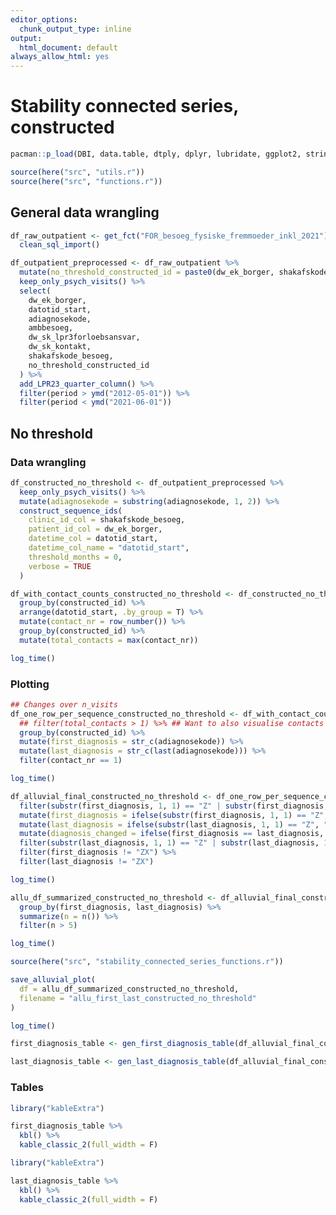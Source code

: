```yaml
---
editor_options:
  chunk_output_type: inline
output:
  html_document: default
always_allow_html: yes
---
```

# Stability connected series, constructed

```r
pacman::p_load(DBI, data.table, dtply, dplyr, lubridate, ggplot2, stringr, tidyr, ggalluvial, here)

source(here("src", "utils.r"))
source(here("src", "functions.r"))
```

## General data wrangling
```r
df_raw_outpatient <- get_fct("FOR_besoeg_fysiske_fremmoeder_inkl_2021") %>%
  clean_sql_import()

df_outpatient_preprocessed <- df_raw_outpatient %>%
  mutate(no_threshold_constructed_id = paste0(dw_ek_borger, shakafskode_besoeg)) %>%
  keep_only_psych_visits() %>%
  select(
    dw_ek_borger,
    datotid_start,
    adiagnosekode,
    ambbesoeg,
    dw_sk_lpr3forloebsansvar,
    dw_sk_kontakt,
    shakafskode_besoeg,
    no_threshold_constructed_id
  ) %>%
  add_LPR23_quarter_column() %>%
  filter(period > ymd("2012-05-01")) %>% 
  filter(period < ymd("2021-06-01"))
```

## No threshold
### Data wrangling
```r
df_constructed_no_threshold <- df_outpatient_preprocessed %>%
  keep_only_psych_visits() %>%
  mutate(adiagnosekode = substring(adiagnosekode, 1, 2)) %>%
  construct_sequence_ids(
    clinic_id_col = shakafskode_besoeg,
    patient_id_col = dw_ek_borger,
    datetime_col = datotid_start,
    datetime_col_name = "datotid_start",
    threshold_months = 0,
    verbose = TRUE
  )
```

```r
df_with_contact_counts_constructed_no_threshold <- df_constructed_no_threshold %>%
  group_by(constructed_id) %>%
  arrange(datotid_start, .by_group = T) %>%
  mutate(contact_nr = row_number()) %>%
  group_by(constructed_id) %>%
  mutate(total_contacts = max(contact_nr))

log_time()
```

### Plotting
```r
## Changes over n_visits
df_one_row_per_sequence_constructed_no_threshold <- df_with_contact_counts_constructed_no_threshold %>%
  ## filter(total_contacts > 1) %>% ## Want to also visualise contacts that aren't part of a connected series
  group_by(constructed_id) %>%
  mutate(first_diagnosis = str_c(adiagnosekode)) %>%
  mutate(last_diagnosis = str_c(last(adiagnosekode))) %>%
  filter(contact_nr == 1)

log_time()
```


```r
df_alluvial_final_constructed_no_threshold <- df_one_row_per_sequence_constructed_no_threshold %>%
  filter(substr(first_diagnosis, 1, 1) == "Z" | substr(first_diagnosis, 1, 1) == "F") %>%
  mutate(first_diagnosis = ifelse(substr(first_diagnosis, 1, 1) == "Z", "ZX", first_diagnosis)) %>%
  mutate(last_diagnosis = ifelse(substr(last_diagnosis, 1, 1) == "Z", "ZX", last_diagnosis)) %>%
  mutate(diagnosis_changed = ifelse(first_diagnosis == last_diagnosis, 0, 1)) %>%
  filter(substr(last_diagnosis, 1, 1) == "Z" | substr(last_diagnosis, 1, 1) == "F") %>%
  filter(first_diagnosis != "ZX") %>%
  filter(last_diagnosis != "ZX")

log_time()
```

```r
allu_df_summarized_constructed_no_threshold <- df_alluvial_final_constructed_no_threshold %>%
  group_by(first_diagnosis, last_diagnosis) %>%
  summarize(n = n()) %>%
  filter(n > 5)

log_time()
```

```r
source(here("src", "stability_connected_series_functions.r"))

save_alluvial_plot(
  df = allu_df_summarized_constructed_no_threshold,
  filename = "allu_first_last_constructed_no_threshold"
)

log_time()
```

```r
first_diagnosis_table <- gen_first_diagnosis_table(df_alluvial_final_constructed_no_threshold)

last_diagnosis_table <- gen_last_diagnosis_table(df_alluvial_final_constructed_no_threshold)
```

### Tables
```r
library("kableExtra")

first_diagnosis_table %>%
  kbl() %>%
  kable_classic_2(full_width = F)
```
```r
library("kableExtra")

last_diagnosis_table %>%
  kbl() %>%
  kable_classic_2(full_width = F)
```